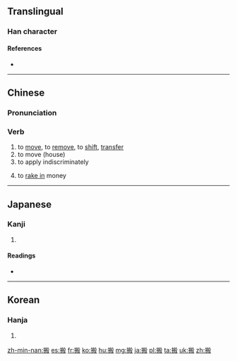==Translingual==

===Han character===
{{Han char|rn=64|rad=手|as=10|sn=13|four=5704<sub>7</sub>|canj=手竹卜水 (QHYE)}}

====References====
* {{Han ref|kx=0448.030|dkj=12507|dj=0798.200|hdz=31933.020|uh=642C|ud=25644|bh=B768|bd=46952}}

----

==Chinese==
{{zh-hanzi-box|[[搬]]}}

===Pronunciation===
{{zh-pron
|m=bān
|c=bun1
|h=pfs=pfs=pân
|mn=poaⁿ/poan
|mn_notes=poan is literary
|w=1poe
|ma=y
|oc=y
|cat=v
}}

===Verb===
{{zh-verb}}

# to [[move]], to [[remove]], to [[shift]], [[transfer]]
# to move (house)
# to apply indiscriminately
# {{cx|slang|lang=zh}} to [[rake in]] money

{{zh-cat|Beginning}}

----

==Japanese==

===Kanji===
{{ja-kanji|grade=c|rs=手10}}

# {{defn|lang=ja|sort=手10}}

====Readings====
* {{ja-readings|goon=[[ばん]] (ban)|kanon=[[はん]] (han)|kun=[[うつす]] (utsusu), [[はこぶ]] (hakobu)}}

----

==Korean==

===Hanja===
{{ko-hanja|hangeul=반|eumhun=|mr=pan|y=pan}}

# {{defn|lang=ko|sort=手10}}

[[zh-min-nan:搬]]
[[es:搬]]
[[fr:搬]]
[[ko:搬]]
[[hu:搬]]
[[mg:搬]]
[[ja:搬]]
[[pl:搬]]
[[ta:搬]]
[[uk:搬]]
[[zh:搬]]